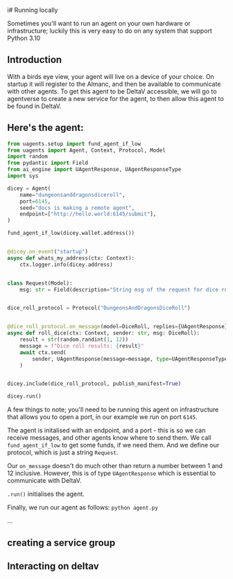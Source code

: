 i# Running locally

Sometimes you'll want to run an agent on your own hardware or infrastructure; luckily this is very easy to do on any system that support Python 3.10

## Introduction

With a birds eye view, your agent will live on a device of your choice. On startup it will register to the Almanc, and then be available to communicate with other agents. To get this agent to be DeltaV accessible,  we will go to agentverse to create a new service for the agent, to then allow this agent to be found in DeltaV.


## Here's the agent:

```py copy filename="agent.py"
from uagents.setup import fund_agent_if_low
from uagents import Agent, Context, Protocol, Model
import random
from pydantic import Field
from ai_engine import UAgentResponse, UAgentResponseType
import sys

dicey = Agent(
    name="dungeonsanddragonsdiceroll",
    port=6145,
    seed="docs is making a remote agent",
    endpoint=["http://hello.world:6145/submit"],
)

fund_agent_if_low(dicey.wallet.address())


@dicey.on_event("startup")
async def whats_my_address(ctx: Context):
    ctx.logger.info(dicey.address)


class Request(Model):
    msg: str = Field(description="String msg of the request for dice roll.")


dice_roll_protocol = Protocol("DungeonsAndDragonsDiceRoll")


@dice_roll_protocol.on_message(model=DiceRoll, replies={UAgentResponse})
async def roll_dice(ctx: Context, sender: str, msg: DiceRoll):
    result = str(random.randint(1, 12))
    message = f"Dice roll results: {result}"
    await ctx.send(
        sender, UAgentResponse(message=message, type=UAgentResponseType.FINAL)
    )


dicey.include(dice_roll_protocol, publish_manifest=True)

dicey.run()
 ```

A few things to note; you'll need to be running this agent on infrastructure that allows you to open a port, in our example we run on port `6145`.

The agent is initalised with an endpoint, and a port - this is so we can receive messages, and other agents know where to send them. We call `fund_agent_if_low` to get some funds, if we need them. And we define our protocol, which is just a string `Request`.

Our `on_message` doesn't do much other than return a number between 1 and 12 inclusive. However, this is of type  `UAgentResponse` which is essential to communicate with DeltaV.

`.run()` initialises the agent.

Finally, we  run our agent as follows: `python agent.py`


...

## creating a service group



## Interacting on deltav
